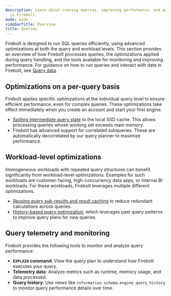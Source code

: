 ```yaml
---
description: Learn about running queries, improving performance, and query optimizations
  in Firebolt.
mode: wide
sidebarTitle: Overview
title: Queries
---
```


Firebolt is designed to run SQL queries efficiently, using advanced optimizations at both the query and workload levels. This section provides an overview of how Firebolt processes queries, the optimizations applied during query handling, and the tools available for monitoring and improving performance. For guidance on how to run queries and interact with data in Firebolt, see [Query data](/Guides/query-data).  

## Optimizations on a per-query basis
Firebolt applies specific optimizations at the individual query level to ensure efficient performance, even for complex queries.
These optimizations take effect immediately when you create an account and start your first engine.

* [Spilling intermediate query state](/queries/understand-spilling) to the local SSD cache. This allows processing queries whose working set exceeds main memory.
* Firebolt has advanced support for correlated subqueries. These are automatically decorrelated by our query planner to maximize performance.

## Workload-level optimizations
Homogeneous workloads with repeated query structures can benefit significantly from workload-level optimizations.
Examples for such workloads are customer-facing, high-concurrency data apps, or internal BI workloads.
For these workloads, Firebolt leverages multiple different optimizations.

* [Reusing query sub-results and result caching](/queries/understand-query-performance-subresult) to reduce redundant calculations across queries.
* [History-based query optimization](/queries/understand-query-performance-hbs), which leverages past query patterns to improve query plans for new queries.

## Query telemetry and monitoring  
Firebolt provides the following tools to monitor and analyze query performance:  

- **`EXPLAIN` command**: View the query plan to understand how Firebolt executes your query.  
- **Telemetry data**: Analyze metrics such as runtime, memory usage, and data processed.  
- **Query history**: Use views like `information_schema.engine_query_history` to monitor query performance details over time.  
